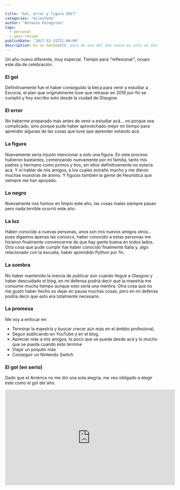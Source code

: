 ```yaml
---

title: "Gol, error y figura 2017"
categories: "milestone"
author: "Antonio Feregrino"
tags: 
  - personal
  - year-review
publishDate: "2017-12-31T21:00:00"
description: Es un hecho&#58; para mi eso del año nuevo es solo un día más... nada especial pasa, pero en lo particular a mi me gustan este tipo de resúmenes anuales, solo que esta vez quiero hacerlo de manera diferente, así que este año les traigo mi "Gol, error y figura" del 2017.
---
```

Un año nuevo diferente, muy especial. Tiempo para "reflexionar", ocupo este día de celebración.

### El gol  
Definitivamente fue el haber conseguido la beca para venir a estudiar a Escocia, el plan que originalmente tuve que retrasar en 2016 por fin se cumplió y hoy escribo esto desde la ciudad de Glasgow. 

### El error  
No haberme preparado más antes de venir a estudiar acá... no porque sea complicado, sino porque pude haber aprovechado mejor mi tiempo para aprender algunas de las cosas que tuve que aprender estando acá.

### La figura  
Nuevamente sería injusto mencionar a solo una figura. En este proceso hubieron bastantes, comenzando nuevamente por mi familia, tanto mis padres y hermano como primos y tíos, sin ellos definitivamente no estaría acá. Y ni hablar de mis amigos, a los cuales extraño mucho y me dieron muchas muestras de ánimo. Y figuras también la gente de Heurística que siempre me han apoyado.

### Lo negro  
Nuevamente nos fuimos en limpio este año, las cosas malas siempre pasan pero nada terrible ocurrió este año.  
  
### La luz  
Haber conocido a nuevas personas, unos son mis nuevos amigos otros... pues digamos apenas las conozco; haber conocido a estas personas me hicieron finalmente convencerme de que hay gente buena en todos lados. Otra cosa que pude cumplir fue haber conocido finalmente Italia y, algo relacionado con la escuela, haber aprendido Python por fin.

### La sombra  
No haber mantenido la inercia de publicar aún cuando llegué a Glasgow y haber descuidado el blog, en mi defensa podría decir que la maestría me consume mucho tiempo aunque esto sería una mentira. Otra cosa que no me gustó haber hecho es dejar en pausa muchas cosas, pero en mi defensa podría decir que esto era totalmente necesario.
  
### La promesa  
Me voy a enfocar en:
 - Terminar la maestría y buscar crecer aún más en el ámbito profesional,  
 - Seguir publicando en YouTube y en el blog,
 - Apreciar más a mis amigos, lo poco que se pueda desde acá y lo mucho que se pueda cuando esto termine
 - Viajar un poquito más  
 - Conseguir un Nintendo Switch  


### El gol (en serio)
Dado que el América no me dió una sola alegría, me veo obligado a elegir este como el gol del año:  
<iframe width="560" height="315" src="https://www.youtube.com/embed/G8igC7O1P4U" frameborder="0" allowfullscreen></iframe>
<br />

